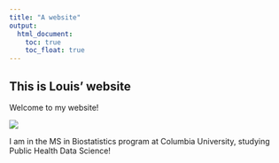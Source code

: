 ```yaml
---
title: "A website"
output: 
  html_document:
    toc: true
    toc_float: true
---
```


## This is Louis' website

Welcome to my website!

![](https://i.giphy.com/media/DUO76cKAFAObu/giphy.webp)

I am in the MS in Biostatistics program at Columbia University, studying Public Health Data Science!